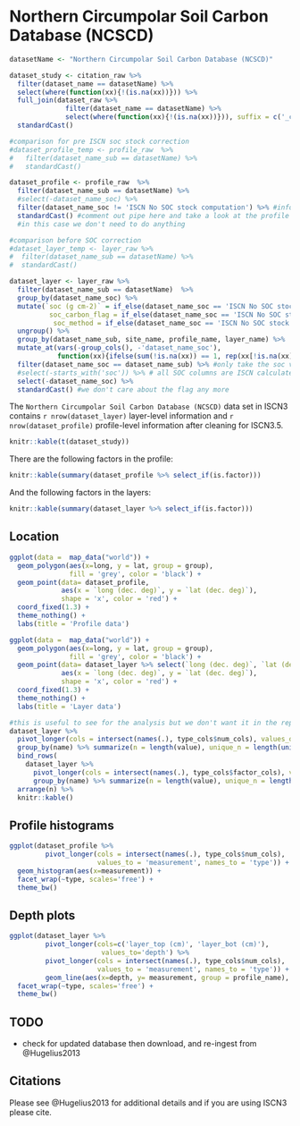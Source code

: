 # Northern Circumpolar Soil Carbon Database (NCSCD)

```r
datasetName <- "Northern Circumpolar Soil Carbon Database (NCSCD)"

dataset_study <- citation_raw %>% 
  filter(dataset_name == datasetName) %>%
  select(where(function(xx){!(is.na(xx))})) %>%
  full_join(dataset_raw %>% 
              filter(dataset_name == datasetName) %>%
              select(where(function(xx){!(is.na(xx))})), suffix = c('_citation', '_dataset'))%>%
  standardCast()

#comparison for pre ISCN soc stock correction
#dataset_profile_temp <- profile_raw  %>%
#   filter(dataset_name_sub == datasetName) %>%
#   standardCast()

dataset_profile <- profile_raw  %>%
  filter(dataset_name_sub == datasetName) %>%
  #select(-dataset_name_soc) %>%
  filter(dataset_name_soc != 'ISCN No SOC stock computation') %>% #information is duplicated, just remove the ISCN rows
  standardCast() #comment out pipe here and take a look at the profile information to figure out how to remove ISCN soc computations
  #in this case we don't need to do anything

#comparison before SOC correction
#dataset_layer_temp <- layer_raw %>%
#  filter(dataset_name_sub == datasetName) %>%
#  standardCast()

dataset_layer <- layer_raw %>%
  filter(dataset_name_sub == datasetName)  %>%
  group_by(dataset_name_soc) %>%
  mutate(`soc (g cm-2)` = if_else(dataset_name_soc == 'ISCN No SOC stock computation', rep(NA_character_, length(`soc (g cm-2)`)), `soc (g cm-2)`),
          soc_carbon_flag = if_else(dataset_name_soc == 'ISCN No SOC stock computation', rep(NA_character_, length(soc_carbon_flag)), soc_carbon_flag),
           soc_method = if_else(dataset_name_soc == 'ISCN No SOC stock computation', rep(NA_character_, length(soc_method)), soc_method)) %>%
  ungroup() %>%
  group_by(dataset_name_sub, site_name, profile_name, layer_name) %>%
  mutate_at(vars(-group_cols(), -'dataset_name_soc'), 
            function(xx){ifelse(sum(!is.na(xx)) == 1, rep(xx[!is.na(xx)], length(xx)),xx)}) %>% #if there is one value that isn't na then populate the rest of the entry, this fills in the 
  filter(dataset_name_soc == dataset_name_sub) %>% #only take the soc values provided by the submitter
  #select(-starts_with('soc')) %>% # all SOC columns are ISCN calculated regardless of dataset_name_soc apparently
  select(-dataset_name_soc) %>%
  standardCast() #we don't care about the flag any more

```

The `Northern Circumpolar Soil Carbon Database (NCSCD)` data set in ISCN3 contains `r nrow(dataset_layer)` layer-level information and `r nrow(dataset_profile)` profile-level information after cleaning for ISCN3.5.

```r
knitr::kable(t(dataset_study))
```


There are the following factors in the profile:

```r
knitr::kable(summary(dataset_profile %>% select_if(is.factor)))
```

And the following factors in the layers:
```r
knitr::kable(summary(dataset_layer %>% select_if(is.factor)))
```


## Location

```r

ggplot(data =  map_data("world")) + 
  geom_polygon(aes(x=long, y = lat, group = group), 
               fill = 'grey', color = 'black') + 
  geom_point(data= dataset_profile, 
             aes(x = `long (dec. deg)`, y = `lat (dec. deg)`),
             shape = 'x', color = 'red') +
  coord_fixed(1.3) +
  theme_nothing() +
  labs(title = 'Profile data')

ggplot(data =  map_data("world")) + 
  geom_polygon(aes(x=long, y = lat, group = group), 
               fill = 'grey', color = 'black') + 
  geom_point(data= dataset_layer %>% select(`long (dec. deg)`, `lat (dec. deg)`) %>% unique(), 
             aes(x = `long (dec. deg)`, y = `lat (dec. deg)`),
             shape = 'x', color = 'red') +
  coord_fixed(1.3) +
  theme_nothing() +
  labs(title = 'Layer data')

```

```r
#this is useful to see for the analysis but we don't want it in the report
dataset_layer %>%
  pivot_longer(cols = intersect(names(.), type_cols$num_cols), values_drop_na = TRUE) %>%
  group_by(name) %>% summarize(n = length(value), unique_n = length(unique(value))) %>%
  bind_rows(
    dataset_layer %>%
      pivot_longer(cols = intersect(names(.), type_cols$factor_cols), values_drop_na = TRUE) %>%
      group_by(name) %>% summarize(n = length(value), unique_n = length(unique(value))) ) %>%
  arrange(n) %>%
  knitr::kable()
```

## Profile histograms

```r
ggplot(dataset_profile %>%
         pivot_longer(cols = intersect(names(.), type_cols$num_cols), 
                      values_to = 'measurement', names_to = 'type')) +
  geom_histogram(aes(x=measurement)) +
  facet_wrap(~type, scales='free') +
  theme_bw()
```

## Depth plots

```r
ggplot(dataset_layer %>% 
         pivot_longer(cols=c('layer_top (cm)', 'layer_bot (cm)'),
                       values_to='depth') %>%
         pivot_longer(cols = intersect(names(.), type_cols$num_cols), 
                      values_to = 'measurement', names_to = 'type')) +
         geom_line(aes(x=depth, y= measurement, group = profile_name), alpha = 0.5) +
  facet_wrap(~type, scales='free') +
  theme_bw()
```

## TODO

- check for updated database then download, and re-ingest from @Hugelius2013

## Citations

Please see @Hugelius2013 for additional details and if you are using ISCN3 please cite.
